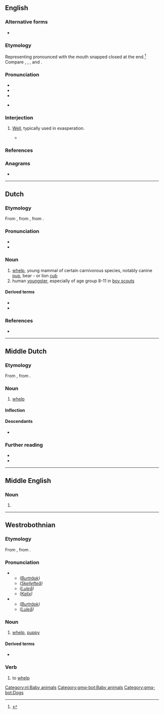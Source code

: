 {{also|Welp}}
==English==

===Alternative forms===
* {{l|en|whelp}}

===Etymology===
Representing {{m|en|well}} pronounced with the mouth snapped closed at the end.<ref>
{{cite-web
|title=Where Did the Expression “Welp” Come From?
|author=Katie Kilkenny
|work=Slate
|date=2012-11-30
|url=http://www.slate.com/blogs/browbeat/2012/11/30/_welp_slang_term_has_longer_history_than_you_might_think.html
}}
</ref> Compare {{m|en|yep}}, {{m|en|yup}}, {{m|en|nope}}, and {{m|en|ope}}.

===Pronunciation===
* {{IPA|en|/wɛlp/|[wɛlp̚]}}
* {{audio|en|En-au-welp.ogg|Audio (AU)}}
* {{rhymes|en|ɛlp}}
* {{homophones|en|whelp}} {{q|in accents with the {{w|wine-whine merger}}}}

===Interjection===
{{en-interj}}

# {{lb|en|slang}} [[well#Interjection|Well]], typically used in exasperation.
#* {{quote-web
|en
|date=2018-03-25
|author=Adam Rogers
|title=The Cambridge Analytica Data Apocalypse Was Predicted in 2007
|work=Wired
|url=https://www.wired.com/story/the-cambridge-analytica-data-apocalypse-was-predicted-in-2007/
|passage=“Nuclear power is a dual-use technology. It can be weaponized.” '''Welp'''. “It is sort of what we anticipated, that there would be a Three Mile Island moment around data sharing that would rock the research community,” Lazer says.}}

===References===
<references/>

===Anagrams===
* {{anagrams|en|a=elpw|Plew|plew}}

----

==Dutch==

===Etymology===
From {{inh|nl|dum|welp}}, from {{inh|nl|odt|welp}}, from {{inh|nl|gem-pro|*hwelpaz}}.

===Pronunciation===
* {{rhymes|nl|ɛlp}}
* {{audio|nl|Nl-welp.ogg|Audio}}

===Noun===
{{nl-noun|m|g2=n|-en|welpje}}

# [[whelp]], young mammal of certain carnivorous species, notably canine [[pup]], bear - or lion [[cub]]
# human [[youngster]], especially of age group 8-11 in [[boy scouts]]

====Derived terms====
* {{l|nl|welpenhorde}}
* {{l|nl|welpenpet}}

===References===
* {{R:Koenen}}

[[Category:nl:Baby animals]]

----

==Middle Dutch==

===Etymology===
From {{inh|dum|odt|welp}}, from {{inh|dum|gem-pro|*hwelpaz}}.

===Noun===
{{dum-noun|n|g2=m}}

# {{topics|dum|Baby animals}}[[whelp]]

====Inflection====
{{rfinfl|dum|noun}}

====Descendants====
* {{desc|nl|welp}}

===Further reading===
* {{R:VMNW|ID22762}}
* {{R:MNW|72249|I}}

----

==Middle English==

===Noun===
{{head|enm|verb}}

# {{alt form|enm|whelp}}

----

==Westrobothnian==

===Etymology===
From {{inh|gmq-bot|non|hvelpr}}, from {{inh|gmq-bot|gem-pro|*hwelpaz}}.

===Pronunciation===
* {{sense|noun}}
** ''([[w:Burträsk|Burträsk]])'' {{IPA|gmq-bot|/we̞ɽp/}}
** ''([[w:Skellefteå|Skellefteå]])'' {{IPA|gmq-bot|/wɔɽp/}}
** ''([[w:Luleå|Luleå]])'' {{IPA|gmq-bot|/wʊɽp/}}
** ''([[w:Kalix|Kalix]])'' {{IPA|gmq-bot|/wɞɽp/}}
* {{sense|verb}}
** ''([[w:Burträsk|Burträsk]])'' {{IPA|gmq-bot|/²we̞ɽp/}}
** ''([[w:Luleå|Luleå]])'' {{IPA|gmq-bot|/²wʊɽp/}}

===Noun===
{{head|gmq-bot|noun|g=m|definite singular|welpen|definite plural|welpa}}

# [[whelp]], [[puppy]]

====Derived terms====
* {{l|gmq-bot|welpgau||playful, amusing puppy}}

===Verb===
{{head|gmq-bot|verb}}

# to [[whelp]]

[[Category:gmq-bot:Baby animals]]
[[Category:gmq-bot:Dogs]]